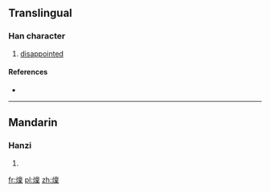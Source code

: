 {{also|燷}}
==Translingual==

===Han character===
{{Han char|rn=86|rad=火|as=13|sn=17|four=|canj=火卜田木 (FYWD)}}

# [[disappointed]]

====References====
* {{Han ref|kx=0684.250|dkj=19463|hdz=32241.120|uh=71E3|ud=29155}}

----

==Mandarin==

===Hanzi===
{{cmn-hanzi|pin=[[lán]] ([[lan2]])|wg=lan<sup>2</sup>}}

# {{defn|lang=cmn|sort=火13}}

[[fr:燣]]
[[pl:燣]]
[[zh:燣]]